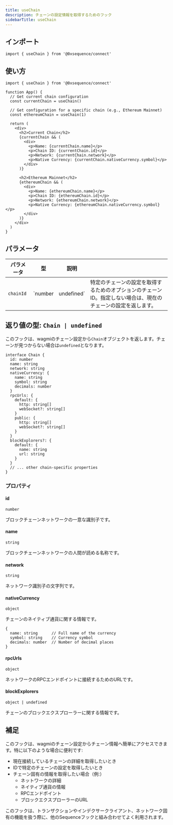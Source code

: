```yaml
---
title: useChain
description: チェーンの設定情報を取得するためのフック
sidebarTitle: useChain
---
```


## インポート

```tsx
import { useChain } from '@0xsequence/connect'
```

## 使い方

```tsx
import { useChain } from '@0xsequence/connect'

function App() {
  // Get current chain configuration
  const currentChain = useChain()
  
  // Get configuration for a specific chain (e.g., Ethereum Mainnet)
  const ethereumChain = useChain(1)
  
  return (
    <div>
      <h2>Current Chain</h2>
      {currentChain && (
        <div>
          <p>Name: {currentChain.name}</p>
          <p>Chain ID: {currentChain.id}</p>
          <p>Network: {currentChain.network}</p>
          <p>Native Currency: {currentChain.nativeCurrency.symbol}</p>
        </div>
      )}
      
      <h2>Ethereum Mainnet</h2>
      {ethereumChain && (
        <div>
          <p>Name: {ethereumChain.name}</p>
          <p>Chain ID: {ethereumChain.id}</p>
          <p>Network: {ethereumChain.network}</p>
          <p>Native Currency: {ethereumChain.nativeCurrency.symbol}</p>
        </div>
      )}
    </div>
  )
}
```

## パラメータ

| パラメータ     | 型        | 説明          |                                                          |
| --------- | -------- | ----------- | -------------------------------------------------------- |
| `chainId` | \`number | undefined\` | 特定のチェーンの設定を取得するためのオプションのチェーンID。指定しない場合は、現在のチェーンの設定を返します。 |

## 返り値の型: `Chain | undefined`
このフックは、wagmiのチェーン設定から`Chain`オブジェクトを返します。チェーンが見つからない場合は`undefined`となります。

```tsx
interface Chain {
  id: number
  name: string
  network: string
  nativeCurrency: {
    name: string
    symbol: string
    decimals: number
  }
  rpcUrls: {
    default: {
      http: string[]
      webSocket?: string[]
    }
    public: {
      http: string[]
      webSocket?: string[]
    }
  }
  blockExplorers?: {
    default: {
      name: string
      url: string
    }
  }
  // ... other chain-specific properties
}
```

### プロパティ

#### id
`number`

ブロックチェーンネットワークの一意な識別子です。

#### name
`string`

ブロックチェーンネットワークの人間が読める名称です。

#### network
`string`

ネットワーク識別子の文字列です。

#### nativeCurrency
`object`

チェーンのネイティブ通貨に関する情報です。

```tsx
{
  name: string      // Full name of the currency
  symbol: string    // Currency symbol
  decimals: number  // Number of decimal places
}
```

#### rpcUrls
`object`

ネットワークのRPCエンドポイントに接続するためのURLです。

#### blockExplorers
`object | undefined`

チェーンのブロックエクスプローラーに関する情報です。

## 補足
このフックは、wagmiのチェーン設定からチェーン情報へ簡単にアクセスできます。特に以下のような場合に便利です:
- 現在接続しているチェーンの詳細を取得したいとき
- IDで特定のチェーンの設定を取得したいとき
- チェーン固有の情報を取得したい場合（例:）
  - ネットワークの詳細
  - ネイティブ通貨の情報
  - RPCエンドポイント
  - ブロックエクスプローラーのURL

このフックは、トランザクションやインデクサークライアント、ネットワーク固有の機能を扱う際に、他のSequenceフックと組み合わせてよく利用されます。